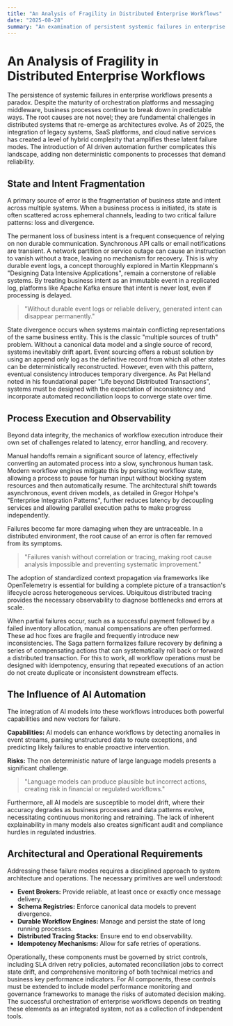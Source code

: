 ```yaml
---
title: "An Analysis of Fragility in Distributed Enterprise Workflows"
date: "2025-08-28"
summary: "An examination of persistent systemic failures in enterprise workflows despite mature orchestration platforms, exploring the fundamental distributed systems challenges amplified by hybrid architectures and AI integration."
---
```


# An Analysis of Fragility in Distributed Enterprise Workflows

The persistence of systemic failures in enterprise workflows presents a paradox. Despite the maturity of orchestration platforms and messaging middleware, business processes continue to break down in predictable ways. The root causes are not novel; they are fundamental challenges in distributed systems that re-emerge as architectures evolve. As of 2025, the integration of legacy systems, SaaS platforms, and cloud native services has created a level of hybrid complexity that amplifies these latent failure modes. The introduction of AI driven automation further complicates this landscape, adding non deterministic components to processes that demand reliability.

## State and Intent Fragmentation

A primary source of error is the fragmentation of business state and intent across multiple systems. When a business process is initiated, its state is often scattered across ephemeral channels, leading to two critical failure patterns: loss and divergence.

The permanent loss of business intent is a frequent consequence of relying on non durable communication. Synchronous API calls or email notifications are transient. A network partition or service outage can cause an instruction to vanish without a trace, leaving no mechanism for recovery. This is why durable event logs, a concept thoroughly explored in Martin Kleppmann's "Designing Data Intensive Applications", remain a cornerstone of reliable systems. By treating business intent as an immutable event in a replicated log, platforms like Apache Kafka ensure that intent is never lost, even if processing is delayed. 

> "Without durable event logs or reliable delivery, generated intent can disappear permanently."

State divergence occurs when systems maintain conflicting representations of the same business entity. This is the classic "multiple sources of truth" problem. Without a canonical data model and a single source of record, systems inevitably drift apart. Event sourcing offers a robust solution by using an append only log as the definitive record from which all other states can be deterministically reconstructed. However, even with this pattern, eventual consistency introduces temporary divergence. As Pat Helland noted in his foundational paper "Life beyond Distributed Transactions", systems must be designed with the expectation of inconsistency and incorporate automated reconciliation loops to converge state over time.

## Process Execution and Observability

Beyond data integrity, the mechanics of workflow execution introduce their own set of challenges related to latency, error handling, and recovery.

Manual handoffs remain a significant source of latency, effectively converting an automated process into a slow, synchronous human task. Modern workflow engines mitigate this by persisting workflow state, allowing a process to pause for human input without blocking system resources and then automatically resume. The architectural shift towards asynchronous, event driven models, as detailed in Gregor Hohpe's "Enterprise Integration Patterns", further reduces latency by decoupling services and allowing parallel execution paths to make progress independently.

Failures become far more damaging when they are untraceable. In a distributed environment, the root cause of an error is often far removed from its symptoms. 

> "Failures vanish without correlation or tracing, making root cause analysis impossible and preventing systematic improvement." 

The adoption of standardized context propagation via frameworks like OpenTelemetry is essential for building a complete picture of a transaction's lifecycle across heterogeneous services. Ubiquitous distributed tracing provides the necessary observability to diagnose bottlenecks and errors at scale.

When partial failures occur, such as a successful payment followed by a failed inventory allocation, manual compensations are often performed. These ad hoc fixes are fragile and frequently introduce new inconsistencies. The Saga pattern formalizes failure recovery by defining a series of compensating actions that can systematically roll back or forward a distributed transaction. For this to work, all workflow operations must be designed with idempotency, ensuring that repeated executions of an action do not create duplicate or inconsistent downstream effects.

## The Influence of AI Automation

The integration of AI models into these workflows introduces both powerful capabilities and new vectors for failure.

**Capabilities:** AI models can enhance workflows by detecting anomalies in event streams, parsing unstructured data to route exceptions, and predicting likely failures to enable proactive intervention.

**Risks:** The non deterministic nature of large language models presents a significant challenge. 

> "Language models can produce plausible but incorrect actions, creating risk in financial or regulated workflows." 

Furthermore, all AI models are susceptible to model drift, where their accuracy degrades as business processes and data patterns evolve, necessitating continuous monitoring and retraining. The lack of inherent explainability in many models also creates significant audit and compliance hurdles in regulated industries.

## Architectural and Operational Requirements

Addressing these failure modes requires a disciplined approach to system architecture and operations. The necessary primitives are well understood:

- **Event Brokers:** Provide reliable, at least once or exactly once message delivery.
- **Schema Registries:** Enforce canonical data models to prevent divergence.
- **Durable Workflow Engines:** Manage and persist the state of long running processes.
- **Distributed Tracing Stacks:** Ensure end to end observability.
- **Idempotency Mechanisms:** Allow for safe retries of operations.

Operationally, these components must be governed by strict controls, including SLA driven retry policies, automated reconciliation jobs to correct state drift, and comprehensive monitoring of both technical metrics and business key performance indicators. For AI components, these controls must be extended to include model performance monitoring and governance frameworks to manage the risks of automated decision making. The successful orchestration of enterprise workflows depends on treating these elements as an integrated system, not as a collection of independent tools.
